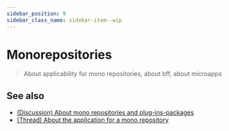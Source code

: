 ```yaml
---
sidebar_position: 9
sidebar_class_name: sidebar-item--wip
---
```



# Monorepositories

<WIP ticket="221" />

> About applicability for mono repositories, about bff, about microapps

## See also

- [(Discussion) About mono repositories and plug-ins-packages](https://github.com/feature-sliced/documentation/discussions/50)
- [(Thread) About the application for a mono repository](https://t.me/feature_sliced/2412)
